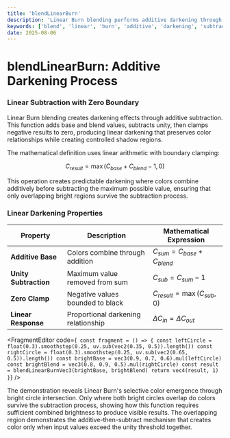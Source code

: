 ```yaml
---
title: 'blendLinearBurn'
description: 'Linear Burn blending performs additive darkening through linear subtraction with zero clamping'
keywords: ['blend', 'linear', 'burn', 'additive', 'darkening', 'subtraction', 'clamping']
date: 2025-08-06
---
```



# blendLinearBurn: Additive Darkening Process

### Linear Subtraction with Zero Boundary

Linear Burn blending creates darkening effects through additive subtraction. This function adds base and blend values, subtracts unity, then clamps negative results to zero, producing linear darkening that preserves color relationships while creating controlled shadow regions.

The mathematical definition uses linear arithmetic with boundary clamping:

$$
C_{result} = \max(C_{base} + C_{blend} - 1, 0)
$$

This operation creates predictable darkening where colors combine additively before subtracting the maximum possible value, ensuring that only overlapping bright regions survive the subtraction process.

### Linear Darkening Properties

| Property              | Description                         | Mathematical Expression          |
| --------------------- | ----------------------------------- | -------------------------------- |
| **Additive Base**     | Colors combine through addition     | $C_{sum} = C_{base} + C_{blend}$ |
| **Unity Subtraction** | Maximum value removed from sum      | $C_{sub} = C_{sum} - 1$          |
| **Zero Clamp**        | Negative values bounded to black    | $C_{result} = \max(C_{sub}, 0)$  |
| **Linear Response**   | Proportional darkening relationship | $\Delta C_{in} = \Delta C_{out}$ |

<FragmentEditor
        code={`
const fragment = () => {
        const leftCircle = float(0.3).smoothstep(0.25, uv.sub(vec2(0.35, 0.5)).length())
        const rightCircle = float(0.3).smoothstep(0.25, uv.sub(vec2(0.65, 0.5)).length())
        const brightBase = vec3(0.9, 0.7, 0.6).mul(leftCircle)
        const brightBlend = vec3(0.8, 0.9, 0.5).mul(rightCircle)
        const result = blendLinearBurnVec3(brightBase, brightBlend)
        return vec4(result, 1)
}`}
/>

The demonstration reveals Linear Burn's selective color emergence through bright circle intersection. Only where both bright circles overlap do colors survive the subtraction process, showing how this function requires sufficient combined brightness to produce visible results. The overlapping region demonstrates the additive-then-subtract mechanism that creates color only when input values exceed the unity threshold together.

